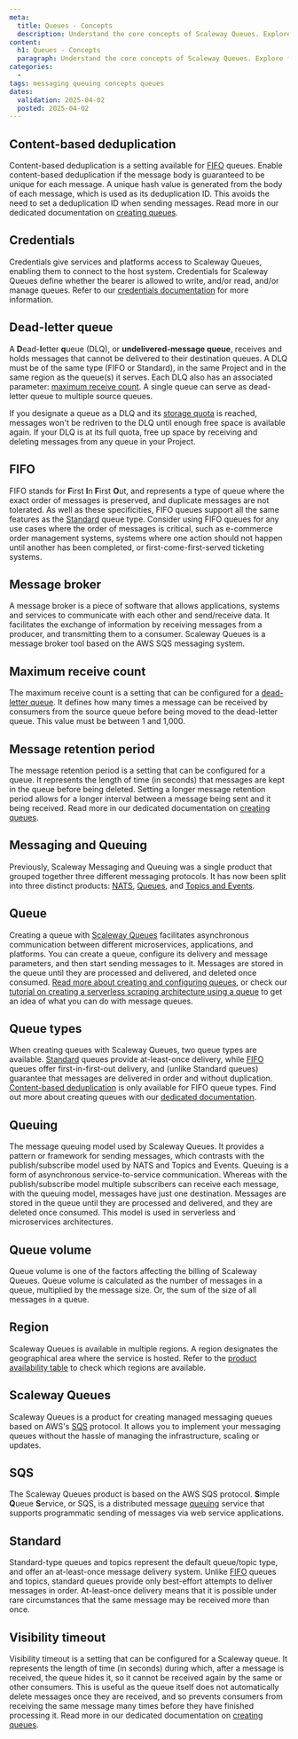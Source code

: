 ```yaml
---
meta:
  title: Queues - Concepts
  description: Understand the core concepts of Scaleway Queues. Explore fundamental principles for efficient message handling and service optimization.
content:
  h1: Queues - Concepts
  paragraph: Understand the core concepts of Scaleway Queues. Explore fundamental principles for efficient message handling and service optimization.
categories:
  -
tags: messaging queuing concepts queues 
dates:
  validation: 2025-04-02
  posted: 2025-04-02
---
```


## Content-based deduplication

Content-based deduplication is a setting available for [FIFO](#fifo) queues. Enable content-based deduplication if the message body is guaranteed to be unique for each message. A unique hash value is generated from the body of each message, which is used as its deduplication ID. This avoids the need to set a deduplication ID when sending messages. Read more in our dedicated documentation on [creating queues](/queues/how-to/create-manage-queues/).

## Credentials

Credentials give services and platforms access to Scaleway Queues, enabling them to connect to the host system. Credentials for Scaleway Queues define whether the bearer is allowed to write, and/or read, and/or manage queues. Refer to our [credentials documentation](/queues/how-to/create-credentials/) for more information.

## Dead-letter queue

A **D**ead-**l**etter **q**ueue (DLQ), or **undelivered-message queue**, receives and holds messages that cannot be delivered to their destination queues. A DLQ must be of the same type (FIFO or Standard), in the same Project and in the same region as the queue(s) it serves. Each DLQ also has an associated parameter: [maximum receive count](#maximum-receive-count). A single queue can serve as dead-letter queue to multiple source queues.

If you designate a queue as a DLQ and its [storage quota](/organizations-and-projects/additional-content/organization-quotas/#queues) is reached, messages won't be redriven to the DLQ until enough free space is available again. If your DLQ is at its full quota, free up space by receiving and deleting messages from any queue in your Project.

## FIFO

FIFO stands for **F**irst **I**n **F**irst **O**ut, and represents a type of queue where the exact order of messages is preserved, and duplicate messages are not tolerated. As well as these specificities, FIFO queues support all the same features as the [Standard](#standard) queue type. Consider using FIFO queues for any use cases where the order of messages is critical, such as e-commerce order management systems, systems where one action should not happen until another has been completed, or first-come-first-served ticketing systems.

## Message broker

A message broker is a piece of software that allows applications, systems and services to communicate with each other and send/receive data. It facilitates the exchange of information by receiving messages from a producer, and transmitting them to a consumer. Scaleway Queues is a message broker tool based on the AWS SQS messaging system.

## Maximum receive count

The maximum receive count is a setting that can be configured for a [dead-letter queue](#dead-letter-queue). It defines how many times a message can be received by consumers from the source queue before being moved to the dead-letter queue. This value must be between 1 and 1,000.

## Message retention period

The message retention period is a setting that can be configured for a queue. It represents the length of time (in seconds) that messages are kept in the queue before being deleted. Setting a longer message retention period allows for a longer interval between a message being sent and it being received. Read more in our dedicated documentation on [creating queues](/queues/how-to/create-manage-queues/).

## Messaging and Queuing

Previously, Scaleway Messaging and Queuing was a single product that grouped together three different messaging protocols. It has now been split into three distinct products: [NATS](#nats), [Queues](#queues), and [Topics and Events](#topics-and-events).

## Queue

Creating a queue with [Scaleway Queues](#scaleway-queues) facilitates asynchronous communication between different microservices, applications, and platforms. You can create a queue, configure its delivery and message parameters, and then start sending messages to it. Messages are stored in the queue until they are processed and delivered, and deleted once consumed. [Read more about creating and configuring queues](/queues/how-to/create-manage-queues/), or check our [tutorial on creating a serverless scraping architecture using a queue](/tutorials/create-serverless-scraping/) to get an idea of what you can do with message queues.

## Queue types

When creating queues with Scaleway Queues, two queue types are available. [Standard](#standard) queues provide at-least-once delivery, while [FIFO](#fifo) queues offer first-in-first-out delivery, and (unlike Standard queues) guarantee that messages are delivered in order and without duplication. [Content-based deduplication](#content-based-deduplication) is only available for FIFO queue types. Find out more about creating queues with our [dedicated documentation](/queues/how-to/create-manage-queues/).

## Queuing

The message queuing model used by Scaleway Queues. It provides a pattern or framework for sending messages, which contrasts with the publish/subscribe model used by NATS and Topics and Events. Queuing is a form of asynchronous service-to-service communication. Whereas with the publish/subscribe model multiple subscribers can receive each message, with the queuing model, messages have just one destination. Messages are stored in the queue until they are processed and delivered, and they are deleted once consumed. This model is used in serverless and microservices architectures.

## Queue volume

Queue volume is one of the factors affecting the billing of Scaleway Queues. Queue volume is calculated as the number of messages in a queue, multiplied by the message size. Or, the sum of the size of all messages in a queue.

## Region

Scaleway Queues is available in multiple regions. A region designates the geographical area where the service is hosted. Refer to the [product availability table](/account/reference-content/products-availability/) to check which regions are available.

## Scaleway Queues

Scaleway Queues is a product for creating managed messaging queues based on AWS's [SQS](#sqs) protocol. It allows you to implement your messaging queues without the hassle of managing the infrastructure, scaling or updates.

## SQS

The Scaleway Queues product is based on the AWS SQS protocol. **S**imple **Q**ueue **S**ervice, or SQS, is a distributed message [queuing](#queuing) service that supports programmatic sending of messages via web service applications. 

## Standard

Standard-type queues and topics represent the default queue/topic type, and offer an at-least-once message delivery system. Unlike [FIFO](#fifo) queues and topics, standard queues provide only best-effort attempts to deliver messages in order. At-least-once delivery means that it is possible under rare circumstances that the same message may be received more than once.

## Visibility timeout

Visibility timeout is a setting that can be configured for a Scaleway queue. It represents the length of time (in seconds) during which, after a message is received, the queue hides it, so it cannot be received again by the same or other consumers. This is useful as the queue itself does not automatically delete messages once they are received, and so prevents consumers from receiving the same message many times before they have finished processing it. Read more in our dedicated documentation on [creating queues](/queues/how-to/create-manage-queues/).
